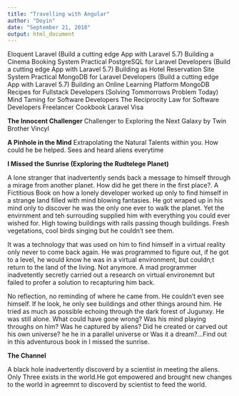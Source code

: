 ```yaml
---
title: "Travelling with Angular"
author: "Doyin"
date: "September 21, 2018"
output: html_document
---
```


Eloquent Laravel (Build a cutting edge App with Laravel 5.7) Building a Cinema Booking System
Practical PostgreSQL for Laravel Developers (Build a cutting edge App with Laravel 5.7) Building as Hotel Reservation Site System
Practical MongoDB for Laravel Developers (Build a cutting edge App with Laravel 5.7) Building an Online Learning Platform 
MongoDB Recipes for Fullstack Developers (Solving Tommorrows Problem Today)
Mind Taming for Software Developers
The Reciprocity Law for Software Developers
Freelancer Cookbook
Laravel Visa

**The Innocent Challenger** Challenger to Exploring the Next Galaxy by Twin Brother Vincyl

**A Pinhole in the Mind** Extrapolating the Natural Talents within you. How could he be helped. Sees and heard aliens everytime

**I Missed the Sunrise (Exploring the Rudtelege Planet)**

A lone stranger that inadvertently sends back a message to himself through a mirage from another planet. How did he get there in the first place?. A Fictitious Book on how a lonely developer worked up only to find himself in a strange land filled with mind blowing fantasies. He got wraped up in his mind only to discover he was the only one ever to walk the planet. Yet the envirnment and teh surrouding supplied him with everything you could ever wished for. High towing buildings with rails passing though buildings. Fresh vegetations, cool birds singing but he couldn't see them. 

It was a technology that was used on him to find himself in a virtual reality only never to come back again. He was programmed to figure out, if he got to a level, he would know he was in a virtual environment, but couldn;t return to the land of the living. Not anymore. A mad programmer inadvetently secretly carried out a research on virtual environemnt but failed to profer a solution to  recapturing him back. 

No reflection, no reminding of where he came from. He couldn't even see himself. If he look, he only see buildings and other things around him. He tried as much as possible echoing through the dark forest of Jugunxy. He was still alone. What could have gone wrong? Was his mind playing throughs on him? Was he captured by aliens? Did he created or carved out his own universe? he he in a parallel universe or Was it a dream?...Find out in this adventurous book in I missed the sunrise.

**The Channel**

A black hole inadvertently discoverd by a scientist in meeting the aliens. Only Three exists in the world.He got empowered and brought  new changes to the world in agreemnt to discoverd by scientist to feed the world. 
